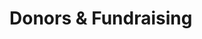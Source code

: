 
<Layout pageTitle="Funding" sidebarLinks={AboutSidebarLinks} activeHeaderLink="About">

# Donors & Fundraising

<div className='row'>
    <InfoCard
        title="Volunteers"
        description='Many EDGI contributors are skilled volunteers who donate their labor.'
        link='https://www.envirodatagov.org'
        image={EDGI}
    />
    <InfoCard
        title="Packard Foundation"
        description='Sustaining organizational funding.'
        link='https://www.packard.org'
        image={Packard}
    />
    <InfoCard
        title="ESIP Lab"
        description='UX testing and website rebuild, 2021.'
        link='https://www.esipfed.org/lab'
        image={ESIP}
    />
    <InfoCard
        title="Code for Science & Society Virtual Events Fund"
        description='Funding for highly accessible virtual events, made possible by grant number GBMF8449 from the Gordon and Betty Moore Foundation (https://doi.org/10.37807/GBMF8449).'
        link='https://www.eventfund.codeforscience.org'
        image={CSS}
    />
    <InfoCard
        title="Northeastern University Lab for Texts, Maps, and Networks"
        description='Helped to fund the 2020 Intern program.'
        link='https://web.northeastern.edu/nulab'
        image={NEU}
    />
    <InfoCard
        title="Stony Brook University"
        description='In-kind donation to mirror the databases core to this work.'
        link='https://it.stonybrook.edu/services/teaching-learning-lab'
        image={SBU}
    />
    <InfoCard
        title="Doris Duke Charitable Foundation"
        description='Sustaining organizational funding.'
        link='https://ddcf.org'
        image={DDCF}
    />
    <InfoCard
        title="Individual Donors Like You"
        description='Small donations go a long way at EDGI. Thank you for your support!'
        link='https://envirodatagov.org/donate/'
        image={EDGIperson}
    />
</div>

</Layout>
